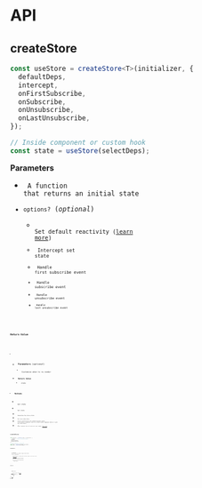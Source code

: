 
# API

## createStore

```ts
const useStore = createStore<T>(initializer, {
  defaultDeps,
  intercept,
  onFirstSubscribe,
  onSubscribe,
  onUnsubscribe,
  onLastUnsubscribe,
});

// Inside component or custom hook
const state = useStore(selectDeps);
```

**Parameters**

<div className="[&_ul]:text-sm">

- <Code content="initializer" href="store/introduction" /> A function that returns an initial state
- `options?` (_optional_)
  - <Code content="defaultDeps" href="store/introduction#set-default-reactivity" /> Set default reactivity ([learn more](/docs/store/introduction#set-default-reactivity))
  - <Code content="intercept" href="store/interception" /> Intercept set state
  - <Code content="onFirstSubscribe" href="store/store-event" /> Handle first subscribe event
  - <Code content="onSubscribe" href="store/store-event" /> Handle subscribe event
  - <Code content="onUnsubscribe" href="store/store-event" /> Handle unsubscribe event
  - <Code content="onLastUnsubscribe" href="store/store-event" /> Handle last unsubscribe event

</div>

**Return Value**

<div className="[&_ul_ul]:text-sm">

- <Code content="useStore()" href="store/introduction#use-the-hook-anywhere" />

  - **Parameters** (_optional_)
    - <Code content="selectDeps" href="store/introduction#control-the-reactivity" /> Customize when to re-render
  - **Return Value**
    - `state`

- **Methods**
  - <Code content="useStore.get" href="store/introduction#using-store-outside-component" /> Get state
  - <Code content="useStore.set" href="store/introduction#using-store-outside-component" /> Set state
  - <Code content="useStore.subscribe" href="store/introduction#using-store-outside-component" /> Subscribe the store state
  - <Code content="useStore.getSubscribers" href="store/introduction#using-store-outside-component" /> Get store subscribers
  - `useStore.setDefaultValues` Set default/initial values from inside a component (must be called inside component before it gets any subscribers)
  - <Code content="useStore.Watch" href="store/watch-component" /> A helper component that will watch the state changes ([learn more](/docs/store/watch-component))

</div>

## createStores

```ts
const useStores = createStores<TKey, T>(initializer, {
  ...options, // Same as createStore options
  hashKeyFn,
  onBeforeChangeKey,
  onStoreInitialized,
});

// Inside component or custom hook
const state = useStores(storeKey, selectDeps);
const state = useStores(selectDeps);
```

**Parameters**

<div className="[&_ul]:text-sm">

- <Code content="initializer" href="stores/introduction" /> A function that returns an initial single store state
- `options?` (_optional_)
  - <Code content="hashKeyFn" href="stores/introduction#store-key" /> Custom function to transform the store key (object) into a hash string ([learn more](/docs/stores/introduction#store-key))
  - <Code content="onBeforeChangeKey" href="stores/stores-event" /> Handle change key passed to the hook
  - <Code content="onStoreInitialized" href="stores/stores-event" /> Handle single store state initialized event
  - _... same as `useStore`'s_

</div>

**Return Value**

<div className="[&_ul_ul]:text-sm">

- <Code content="useStores()" href="stores/introduction#using-a-stores-as-hook" />

  - **Parameters** (_optional_)
    - <Code content="storeKey" href="stores/introduction#store-key" /> Choose which store state will be used ([learn more](/docs/stores/introduction#store-key))
    - <Code content="selectDeps" href="store/introduction#control-the-reactivity" /> Customize when to re-render
  - **Return Value**
    - `state`

- **Methods**
  - <Code content="useStores.get" href="store/introduction#stores-methods" /> Get state of specific store (specific store key)
  - <Code content="useStores.getAll" href="store/introduction#stores-methods" /> Get all stores state
  - <Code content="useStores.getAllWithSubscriber" href="store/introduction#stores-methods" /> Get all stores state that has subscriber
  - <Code content="useStores.set" href="store/introduction#stores-methods" /> Set state of specific store (specific store key)
  - <Code content="useStores.setAll" href="store/introduction#stores-methods" /> Set all stores state
  - <Code content="useStores.subscribe" href="store/introduction#stores-methods" /> Subscribe to a store state
  - <Code content="useStores.getSubscribers" href="store/introduction#stores-methods" /> Get subscribers of a store state
  - `useStores.getStore` Get a store
  - `useStores.getStores` Get all stores
  - `useStores.setDefaultValues` Set default/initial values from inside a component (must be called inside component before it gets any subscribers)
  - <Code content="useStores.Watch" href="store/watch-component" /> A helper component that will watch the state changes ([learn more](/docs/store/watch-component))

</div>

## createQuery

```ts
const useQuery = createQuery<TKey, TResponse, TData, TError>(queryFn, {
  ...options, // Same as createStores options
  select,
  staleTime,
  cacheTime,
  fetchOnMount,
  fetchOnWindowFocus,
  enabled,
  retry,
  retryDelay,
  keepPreviousData,
  getNextPageParam,
  refetchInterval,
  onBeforeFetch,
  onSuccess,
  onError,
  onSettled,
});

// Inside component or custom hook
const state = useQuery(storeKey, selectDeps);
const state = useQuery(selectDeps);
```

**Parameters**

<div className="[&_ul]:text-sm">

- `queryFn`
- `options?` (_optional_)
  - `select` Transform or select a portion of the raw response
  - `staleTime` Determine how long a response is categorized as fresh, defaults to 3 seconds
  - `cacheTime` Determine how long the query data should be stored in memory, defaults to 5 minutes
  - `fetchOnMount` Should we fetch/refetch when the component mounted?
  - `fetchOnWindowFocus` Should we fetch/refetch when a window focus event triggered?
  - `enabled` Should we fetch/refetch for any reason?
  - `retry` Maximum error retry count ([learn more](/docs/query/error-retries))
  - `retryDelay` Error retry delay in milliseconds
  - `keepPreviousData` Return the previous key's data until the current key's fetching finished
  - `getNextPageParam` Determine the value that should be used when getting next page
  - `refetchInterval` Auto refetching / polling interval ([learn more](/docs/query/polling))
  - `onBeforeFetch` Triggered before fetch, refetch, & fetch next/prev page, can also be used to cancel fetch
  - `onSuccess` Triggered after fetch, refetch, & fetch next/prev page succeed
  - `onError` Triggered after fetch, refetch, & fetch next/prev page failed
  - `onSettled` Triggered after fetch, refetch, & fetch next/prev page (both succeed or failed)
  - _... same as `useStores`'s_

</div>

**Return Value**

<div className="[&_ul_ul]:text-sm">

- `useQuery()`
  - **Parameters** (_optional_)
    - <Code content="storeKey" href="stores/introduction#store-key" /> Choose which query store state will be used ([learn more](/docs/stores/introduction#store-key))
    - `selectDeps` Customize when to re-render
  - **Return Value**
    - `state`
- **Methods**
  - `useQuery.Render` A helper component that will render components conditionally based on query status
  - `useQuery.setInitialResponse` Set default/initial response from inside a component (must be called inside component before it gets any subscribers)
  - `useQuery.reset` Reset query to empty state for all query keys
  - `useQuery.resetSpecificKey` Reset a specific query to empty state
  - `useQuery.invalidate` Invalidate query for all query keys ([learn more](/docs/query/query-invalidation))
  - `useQuery.invalidateSpecificKey` Invalidate a specific query
  - `useQuery.optimisticUpdate` Optimistic update ([learn more](/docs/query/optimistic-update))
  - `useQuery.suspend` Use query with suspense mode ([learn more](/docs/query/suspense))
  - _... same as `useStores`'s_

</div>

## createMutation

```ts
const useMutation = createMutation<T>(initializer, {
  ...options, // Same as createStore options
  onMutate,
  onSuccess,
  onError,
  onSettled,
});

// Inside component or custom hook
const state = useMutation(selectDeps);
```

**Parameters**

<div className="[&_ul]:text-sm">

- `initializer`
- `options?` (_optional_)
  - `onMutate` Handle mutate event (right after the mutation function fired)
  - `onSuccess` Handle success event (promise resolved)
  - `onError` Handle error event (promise rejected)
  - `onSettled` Handle success or error event
  - _... same as `useStore`'s_

</div>

**Return Value**

<div className="[&_ul_ul]:text-sm">

- `useMutation()`
  - **Parameters** (_optional_)
    - `selectDeps` Customize when to re-render
  - **Return Value**
    - `state`
- **Methods**
  - _... same as `useStore`'s_

</div>

